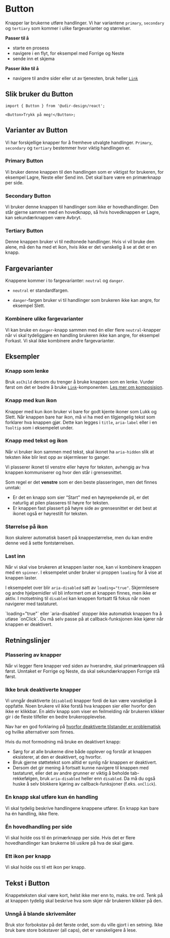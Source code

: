 
<Meta of={ButtonStories} />

# Button

Knapper lar brukerne utføre handlinger. Vi har variantene `primary`, `secondary` og `tertiary` som kommer i ulike fargevarianter og størrelser.

**Passer til å**

- starte en prosess
- navigere i en flyt, for eksempel med Forrige og Neste
- sende inn et skjema

**Passer ikke til å**

- navigere til andre sider eller ut av tjenesten, bruk heller [`Link`](/docs/components-link--docs)

## Slik bruker du Button

<Primary />
<Controls />

```tsx
import { Button } from '@udir-design/react';

<Button>Trykk på meg!</Button>;
```

## Varianter av Button

Vi har forskjellige knapper for å fremheve utvalgte handlinger. `Primary`, `secondary` og `tertiary` bestemmer hvor viktig handlingen er.

### Primary Button

Vi bruker denne knappen til den handlingen som er viktigst for brukeren, for eksempel Lagre, Neste eller Send inn. Det skal bare være en primærknapp per side.

<Canvas of={ButtonStories.Primary} />

### Secondary Button

Vi bruker denne knappen til handlinger som ikke er hovedhandlinger. Den står gjerne sammen med en hovedknapp, så hvis hovedknappen er Lagre, kan sekundærknappen være Avbryt.

<Canvas of={ButtonStories.Secondary} />

### Tertiary Button

Denne knappen bruker vi til nedtonede handlinger. Hvis vi vil bruke den alene, må den ha med et ikon, hvis ikke er det vanskelig å se at det er en knapp.

<Canvas of={ButtonStories.Tertiary} />

## Fargevarianter

Knappene kommer i to fargevarianter: `neutral` og `danger`.

- `neutral` er standardfargen.

<Canvas of={ButtonStories.Neutral} />

- `danger`-fargen bruker vi til handlinger som brukeren ikke kan angre, for eksempel Slett.

<Canvas of={ButtonStories.Danger} />

### Kombinere ulike fargevarianter

Vi kan bruke en `danger`-knapp sammen med én eller flere `neutral`-knapper når vi skal tydeliggjøre en handling brukeren ikke kan angre, for eksempel Forkast. Vi skal ikke kombinere andre fargevarianter.

<Canvas of={ButtonStories.CombinedColors} />

## Eksempler

### Knapp som lenke

Bruk `asChild` dersom du trenger å bruke knappen som en lenke. Vurder først om det er bedre å bruke [`Link`](/docs/components-link--docs)-komponenten.
[Les mer om komposisjon](https://www.designsystemet.no/grunnleggende/for-utviklere/komposisjon).

<Canvas of={ButtonStories.AsLink} />

### Knapp med kun ikon

Knapper med kun ikon bruker vi bare for godt kjente ikoner som Lukk og Slett. Når knappen bare har ikon, må vi ha med en tilgjengelig tekst som forklarer hva knappen gjør. Dette kan legges i `title`, `aria-label` eller i en `Tooltip` som i eksempelet under.

<Canvas of={ButtonStories.IconOnly} />

### Knapp med tekst og ikon

Når vi bruker ikon sammen med tekst, skal ikonet ha `aria-hidden` slik at teksten ikke blir lest opp av skjermleser to ganger.

<Canvas of={ButtonStories.TextAndIcon} />

Vi plasserer ikonet til venstre eller høyre for teksten, avhengig av hva knappen kommuniserer og hvor den står i grensesnittet.

Som regel er det **venstre** som er den beste plasseringen, men det finnes unntak:

- Er det en knapp som sier “Start” med en høyrepekende pil, er det naturlig at pilen plasseres til høyre for teksten.
- Er knappen fast plassert på høyre side av grensesnittet er det best at ikonet også er høyrestilt for teksten.

### Størrelse på ikon

Ikon skalerer automatisk basert på knappestørrelse, men du kan endre denne ved å sette fontstørrelsen.

<Canvas of={ButtonStories.IconOnly} />

### Last inn

Når vi skal vise brukeren at knappen laster noe, kan vi kombinere knappen med en `spinner`.
I eksempelet under bruker vi proppen `loading` for å vise at knappen laster.

<Canvas of={ButtonStories.Loading} />

I eksempelet over blir `aria-disabled` satt av `loading="true"`. Skjermlesere og andre hjelpemidler vil bli informert om at knappen finnes, men ikke er aktiv. I motsetning til `disabled` kan knappen fortsatt få fokus når noen navigerer med tastaturet.

<SimpleAlert type="info" heading="Tips">
  `loading="true"` eller `aria-disabled` stopper ikke automatisk knappen fra å
  utløse `onClick`. Du må selv passe på at callback-funksjonen ikke kjører når
  knappen er deaktivert.
</SimpleAlert>

## Retningslinjer

### Plassering av knapper

Når vi legger flere knapper ved siden av hverandre, skal primærknappen stå først. Unntaket er Forrige og Neste, da skal sekundærknappen Forrige stå først.

### Ikke bruk deaktiverte knapper

Vi unngår deaktiverte (`disabled`) knapper fordi de kan være vanskelige å oppfatte. Noen brukere vil ikke forstå hva knappen sier eller hvorfor den ikke er klikkbar. En aktiv knapp som viser en feilmelding når brukeren klikker gir i de fleste tilfeller en bedre brukeropplevelse.

Nav har en god forklaring på [hvorfor deaktiverte tilstander er problematisk](https://aksel.nav.no/god-praksis/artikler/deaktiverte-tilstander) og hvilke alternativer som finnes.

<SimpleAlert type="info" heading="Tips">
Hvis du mot formodning må bruke en deaktivert knapp:

- Sørg for at alle brukerne dine både opplever og forstår at knappen eksisterer, at den er deaktivert, og hvorfor.
- Bruk gjerne støttetekst som alltid er synlig når knappen er deaktivert.
- Dersom det gir mening å fortsatt kunne navigere til knappen med tastaturet, eller det av andre grunner er viktig å beholde tab-rekkefølgen, bruk `aria-disabled` heller enn `disabled`. Da må du også huske å selv blokkere kjøring av callback-funksjoner (f.eks. `onClick`).

</SimpleAlert>

### En knapp skal utføre kun én handling

Vi skal tydelig beskrive handlingene knappene utfører. En knapp kan bare ha én handling, ikke flere.

<ButtonEx1 />

### Én hovedhandling per side

Vi skal holde oss til én primærknapp per side. Hvis det er flere hovedhandlinger kan brukerne bli usikre på hva de skal gjøre.

<ButtonEx2 />

### Ett ikon per knapp

Vi skal holde oss til ett ikon per knapp.

<ButtonEx4 />

## Tekst i Button

Knappeteksten skal være kort, helst ikke mer enn to, maks. tre ord. Tenk på at knappen tydelig skal beskrive hva som skjer når brukeren klikker på den.

### Unngå å blande skrivemåter

Bruk stor forbokstav på det første ordet, som du ville gjort i en setning. Ikke bruk bare store bokstaver (all caps), det er vanskeligere å lese.

<ButtonEx5 />

